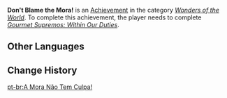 {{Achievement Infobox
|id           = 84552
|order id     = 4076
|category     = Wonders of the World
|description  = Witness the [[Gourmet Supremos]]' adventures in [[Sumeru]]...
|requirements = Complete ''[[Gourmet Supremos: Within Our Duties]]''.
|primogems    = 5
|hidden       = 1
|type         = Quest
|quest        = The Gourmet Supremos
}}

'''Don't Blame the Mora!''' is an [[Achievement]] in the category ''[[Wonders of the World]]''. To complete this achievement, the player needs to complete ''[[Gourmet Supremos: Within Our Duties]]''.

==Other Languages==
{{Other Languages
|en      = Don't Blame the Mora!
|zhs     = 摩拉无罪
|zhs_rm  = Mólā Wúzuì
|zht     = 摩拉無罪
|zht_rm  = Mólā Wúzuì
|zh_tl   = The Mora is Not Guilty
|ja      = モラに罪なし
|ja_rm   = Mora ni Tsumi Nashi
|ja_tl   = Mora is Not Guilty
|ko      = 모라는 죄가 없다
|ko_rm   = Moraneun Joega Eoptta
|ko_tl   = The Mora is Not Guilty
|es      = El Mora no es el culpable
|es_tl   = The Mora Is Not Guilty
|fr      = Pas la faute des moras !
|fr_tl   = Not the Fault of the Mora!
|ru      = Мора не виновата
|ru_tl   = Mora is Not Guilty
|th      = Mora ไม่ผิด
|th_rm   = 
|th_tl   = 
|vi      = Mora Vô Tội
|vi_tl   = Mora is Not Guilty
|de      = Mora sind alles!
|de_tl   = Mora Are Everything!
|id      = Mora Tidak Berdosa
|id_tl   = Innocent Mora
|pt      = A Mora Não Tem Culpa!
|pt_tl   = 
|tr      = Moranın Ne Suçu Var?
|tr_tl   = 
|it      = Non dare la colpa ai Mora!
|it_tl   = 
}}

==Change History==
{{Change History|3.1}}

[[pt-br:A Mora Não Tem Culpa!]]